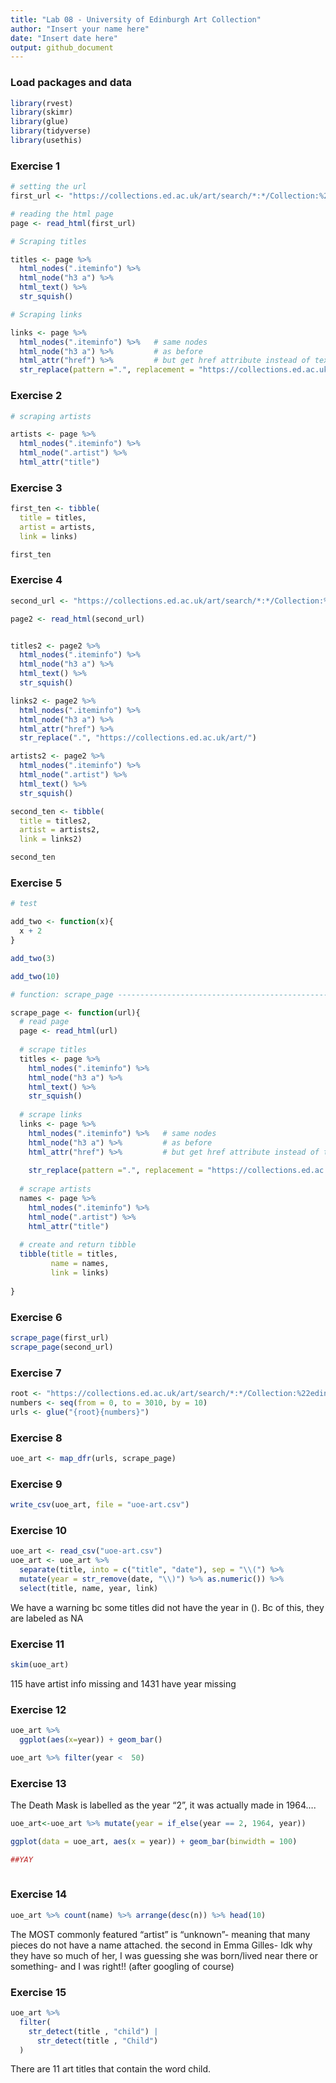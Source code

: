 ```yaml
---
title: "Lab 08 - University of Edinburgh Art Collection"
author: "Insert your name here"
date: "Insert date here"
output: github_document
---
```


### Load packages and data



```r
library(rvest)
library(skimr)
library(glue)
library(tidyverse) 
library(usethis)
```


### Exercise 1

```r
# setting the url
first_url <- "https://collections.ed.ac.uk/art/search/*:*/Collection:%22edinburgh+college+of+art%7C%7C%7CEdinburgh+College+of+Art%22?offset=0"

# reading the html page
page <- read_html(first_url)

# Scraping titles

titles <- page %>%
  html_nodes(".iteminfo") %>%
  html_node("h3 a") %>%
  html_text() %>% 
  str_squish()

# Scraping links

links <- page %>%
  html_nodes(".iteminfo") %>%   # same nodes
  html_node("h3 a") %>%         # as before
  html_attr("href") %>%         # but get href attribute instead of text
  str_replace(pattern =".", replacement = "https://collections.ed.ac.uk") #replacing link

```


### Exercise 2
```R
# scraping artists 

artists <- page %>%
  html_nodes(".iteminfo") %>%
  html_node(".artist") %>%
  html_attr("title")
```


### Exercise 3

```R
first_ten <- tibble(
  title = titles,
  artist = artists,
  link = links)

first_ten
```
### Exercise 4

```R
second_url <- "https://collections.ed.ac.uk/art/search/*:*/Collection:%22edinburgh+college+of+art%7C%7C%7CEdinburgh+College+of+Art%22?offset=10"

page2 <- read_html(second_url)


titles2 <- page2 %>%
  html_nodes(".iteminfo") %>%
  html_node("h3 a") %>%
  html_text() %>%
  str_squish()

links2 <- page2 %>%
  html_nodes(".iteminfo") %>%
  html_node("h3 a") %>%
  html_attr("href") %>%
  str_replace(".", "https://collections.ed.ac.uk/art/")

artists2 <- page2 %>%
  html_nodes(".iteminfo") %>%
  html_node(".artist") %>%
  html_text() %>%
  str_squish()

second_ten <- tibble(
  title = titles2,
  artist = artists2,
  link = links2)

second_ten
```

### Exercise 5

```r
# test

add_two <- function(x){
  x + 2
}

add_two(3)

add_two(10)

# function: scrape_page --------------------------------------------------------

scrape_page <- function(url){
  # read page
  page <- read_html(url)
  
  # scrape titles
  titles <- page %>%
    html_nodes(".iteminfo") %>%
    html_node("h3 a") %>%
    html_text() %>% 
    str_squish()
  
  # scrape links
  links <- page %>%
    html_nodes(".iteminfo") %>%   # same nodes
    html_node("h3 a") %>%         # as before
    html_attr("href") %>%         # but get href attribute instead of text
    
    str_replace(pattern =".", replacement = "https://collections.ed.ac.uk") #replacing
  
  # scrape artists 
  names <- page %>% 
    html_nodes(".iteminfo") %>% 
    html_node(".artist") %>% 
    html_attr("title")
  
  # create and return tibble
  tibble(title = titles, 
         name = names,
         link = links)
  
}
```

### Exercise 6

```r

scrape_page(first_url)
scrape_page(second_url)

```

### Exercise 7

```r
root <- "https://collections.ed.ac.uk/art/search/*:*/Collection:%22edinburgh+college+of+art%7C%7C%7CEdinburgh+College+of+Art%22?offset="
numbers <- seq(from = 0, to = 3010, by = 10)
urls <- glue("{root}{numbers}")
```

### Exercise 8

```r
uoe_art <- map_dfr(urls, scrape_page)

```

### Exercise 9

```r

write_csv(uoe_art, file = "uoe-art.csv")
```

### Exercise 10

```r
uoe_art <- read_csv("uoe-art.csv")
uoe_art <- uoe_art %>%
  separate(title, into = c("title", "date"), sep = "\\(") %>%
  mutate(year = str_remove(date, "\\)") %>% as.numeric()) %>%
  select(title, name, year, link)
```

We have a warning bc some titles did not have the year in (). Bc of this, they are labeled as NA

### Exercise 11

```R
skim(uoe_art)
```
115 have artist info missing and 1431 have year missing

### Exercise 12
```r

uoe_art %>%
  ggplot(aes(x=year)) + geom_bar()

uoe_art %>% filter(year <  50)
```

### Exercise 13

The Death Mask is labelled as the year "2", it was actually made in 1964....

```R
uoe_art<-uoe_art %>% mutate(year = if_else(year == 2, 1964, year))

ggplot(data = uoe_art, aes(x = year)) + geom_bar(binwidth = 100)

##YAY
  
```


### Exercise 14
```R
uoe_art %>% count(name) %>% arrange(desc(n)) %>% head(10)
```
The MOST commonly featured "artist" is "unknown"- meaning that many pieces do not have a name attached. the second in Emma Gilles- Idk why they have so much of her, I was guessing she was born/lived near there or something- and I was right!! (after googling of course)

### Exercise 15
```r
uoe_art %>% 
  filter(
    str_detect(title , "child") |
      str_detect(title , "Child")
  )
```
There are 11 art titles that contain the word child.
